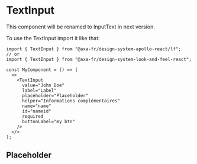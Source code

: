 
<Meta of={InputTextStories} name="InputText" />

# TextInput

<Message title="Deprecated" variant="warning">
  This component will be renamed to InputText in next version.
</Message>

To use the TextInput import it like that:

```tsx
import { TextInput } from "@axa-fr/design-system-apollo-react/lf";
// or
import { TextInput } from "@axa-fr/design-system-look-and-feel-react";

const MyComponent = () => (
  <>
    <TextInput
      value="John Doe"
      label="Label"
      placeholder="Placeholder"
      helper="Informations complémentaires"
      name="name"
      id="nameid"
      required
      buttonLabel="my btn"
    />
  </>
);
```

## Placeholder

<Canvas of={InputTextStories.InputTextPlaceholderStory}></Canvas>

<Controls of={InputTextStories.InputTextPlaceholderStory} />
